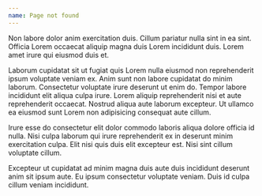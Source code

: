 ```yaml
---
name: Page not found
---
```


Non labore dolor anim exercitation duis. Cillum pariatur nulla sint in ea sint. Officia Lorem occaecat aliquip magna duis Lorem incididunt duis. Lorem amet irure qui eiusmod duis et.

Laborum cupidatat sit ut fugiat quis Lorem nulla eiusmod non reprehenderit ipsum voluptate veniam ex. Anim sunt non labore cupidatat do minim laborum. Consectetur voluptate irure deserunt ut enim do. Tempor labore incididunt elit aliqua culpa irure. Lorem aliquip reprehenderit nisi et aute reprehenderit occaecat. Nostrud aliqua aute laborum excepteur. Ut ullamco ea eiusmod sunt Lorem non adipisicing consequat aute cillum.

Irure esse do consectetur elit dolor commodo laboris aliqua dolore officia id nulla. Nisi culpa laborum qui irure reprehenderit ex in deserunt minim exercitation culpa. Elit nisi quis duis elit excepteur est. Nisi sint cillum voluptate cillum.

Excepteur ut cupidatat ad minim magna duis aute duis incididunt deserunt anim sit ipsum aute. Eu ipsum consectetur voluptate veniam. Duis id culpa cillum veniam incididunt.
